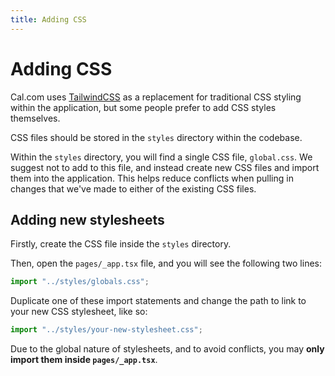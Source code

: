 ```yaml
---
title: Adding CSS
---
```



# Adding CSS

<Callout />

Cal.com uses [TailwindCSS](https://tailwindcss.com) as a replacement for traditional CSS styling within the application, but some people prefer to add CSS styles themselves.

CSS files should be stored in the `styles` directory within the codebase.

Within the `styles` directory, you will find a single CSS file, `global.css`. We suggest not to add to this file, and instead create new CSS files and import them into the application. This helps reduce conflicts when pulling in changes that we've made to either of the existing CSS files.

## Adding new stylesheets

Firstly, create the CSS file inside the `styles` directory.

Then, open the `pages/_app.tsx` file, and you will see the following two lines:

```javascript
import "../styles/globals.css";
```

Duplicate one of these import statements and change the path to link to your new CSS stylesheet, like so:

```javascript
import "../styles/your-new-stylesheet.css";
```

<Callout type="warning" emoji="⚠️" />

Due to the global nature of stylesheets, and to avoid conflicts, you may **only import them inside `pages/_app.tsx`**.
